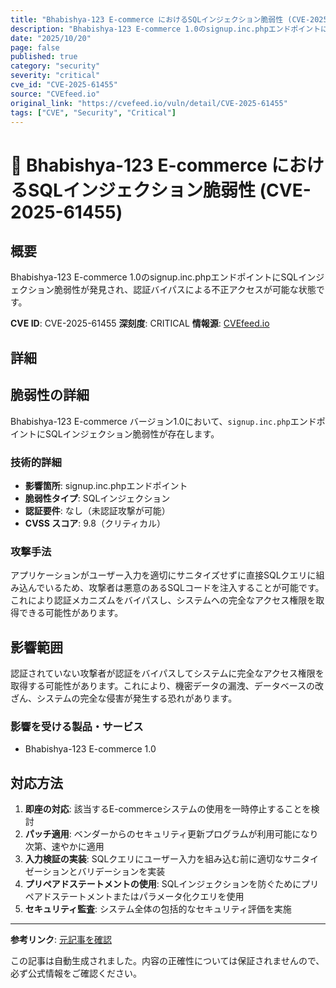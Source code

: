 ```yaml
---
title: "Bhabishya-123 E-commerce におけるSQLインジェクション脆弱性 (CVE-2025-61455)"
description: "Bhabishya-123 E-commerce 1.0のsignup.inc.phpエンドポイントにSQLインジェクション脆弱性が発見され、認証バイパスによる不正アクセスが可能な状態です。"
date: "2025/10/20"
page: false
published: true
category: "security"
severity: "critical"
cve_id: "CVE-2025-61455"
source: "CVEfeed.io"
original_link: "https://cvefeed.io/vuln/detail/CVE-2025-61455"
tags: ["CVE", "Security", "Critical"]
---
```


# 🔴 Bhabishya-123 E-commerce におけるSQLインジェクション脆弱性 (CVE-2025-61455)

## 概要

Bhabishya-123 E-commerce 1.0のsignup.inc.phpエンドポイントにSQLインジェクション脆弱性が発見され、認証バイパスによる不正アクセスが可能な状態です。

**CVE ID**: CVE-2025-61455
**深刻度**: CRITICAL
**情報源**: [CVEfeed.io](https://cvefeed.io/vuln/detail/CVE-2025-61455)

## 詳細

## 脆弱性の詳細

Bhabishya-123 E-commerce バージョン1.0において、`signup.inc.php`エンドポイントにSQLインジェクション脆弱性が存在します。

### 技術的詳細
- **影響箇所**: signup.inc.phpエンドポイント
- **脆弱性タイプ**: SQLインジェクション
- **認証要件**: なし（未認証攻撃が可能）
- **CVSS スコア**: 9.8（クリティカル）

### 攻撃手法
アプリケーションがユーザー入力を適切にサニタイズせずに直接SQLクエリに組み込んでいるため、攻撃者は悪意のあるSQLコードを注入することが可能です。これにより認証メカニズムをバイパスし、システムへの完全なアクセス権限を取得できる可能性があります。

## 影響範囲

認証されていない攻撃者が認証をバイパスしてシステムに完全なアクセス権限を取得する可能性があります。これにより、機密データの漏洩、データベースの改ざん、システムの完全な侵害が発生する恐れがあります。


### 影響を受ける製品・サービス

- Bhabishya-123 E-commerce 1.0


## 対応方法

1. **即座の対応**: 該当するE-commerceシステムの使用を一時停止することを検討
2. **パッチ適用**: ベンダーからのセキュリティ更新プログラムが利用可能になり次第、速やかに適用
3. **入力検証の実装**: SQLクエリにユーザー入力を組み込む前に適切なサニタイゼーションとバリデーションを実装
4. **プリペアドステートメントの使用**: SQLインジェクションを防ぐためにプリペアドステートメントまたはパラメータ化クエリを使用
5. **セキュリティ監査**: システム全体の包括的なセキュリティ評価を実施

---

**参考リンク**: [元記事を確認](https://cvefeed.io/vuln/detail/CVE-2025-61455)

この記事は自動生成されました。内容の正確性については保証されませんので、必ず公式情報をご確認ください。
